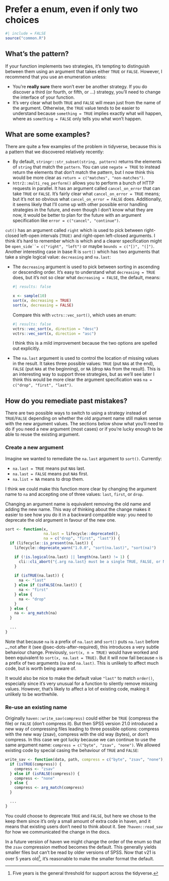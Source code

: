 # Prefer a enum, even if only two choices {#sec-avoid-boolean-strategies}

```r
#| include = FALSE
source("common.R")
```

## What's the pattern?

If your function implements two strategies, it's tempting to distinguish between them using an argument that takes either `TRUE` or `FALSE`.
However, I recommend that you use an enumeration unless:

-   You're **really sure** there won't ever be another strategy. If you do discover a third (or fourth, or fifth, or ...) strategy, you'll need to change the interface of your function.
-   It's very clear what both `TRUE` and `FALSE` will mean just from the name of the argument. Otherwise, the `TRUE` value tends to be easier to understand because `something = TRUE` implies exactly what will happen, where as `something = FALSE` only tells you what won't happen.

## What are some examples?

There are quite a few examples of the problem in tidyverse, because this is a pattern that we discovered relatively recently:

-   By default, `stringr::str_subset(string, pattern)` returns the elements of `string` that match the `pattern`. You can use `negate = TRUE` to instead return the elements that don't match the pattern, but I now think this would be more clear as `return = c("matches", "non-matches")`.
-   `httr2::multi_req_perform()` allows you to perform a bunch of HTTP requests in parallel. It has an argument called `cancel_on_error` that can take `TRUE` or `FALSE`. It's fairly clear what `cancel_on_error = TRUE` means; but it's not so obvious what `cancel_on_error = FALSE` does. Additionally, it seems likely that I'll come up with other possible error handling strategies in the future, and even though I don't know what they are now, it would be better to plan for the future with an argument specification like `error = c("cancel", "continue")`.

`cut()` has an argument called `right` which is used to pick between right-closed left-open intervals (`TRUE)` and right-open left-closed arguments.
I think it's hard to remember which is which and a clearer specification might be `open_side``= c("right", "left")` or maybe `bounds = c("[)", "(]")`.
Another interesting case in base R is `sort()` which has two arguments that take a single logical value: `decreasing` and `na.last`:

-   The `decreasing` argument is used to pick between sorting in ascending or descending order.
    It's easy to understand what `decreasing = TRUE` does, but it's not so clear what `decreasing = FALSE`, the default, means:

    ```r
    #| results: false

    x <- sample(10)
    sort(x, decreasing = TRUE)
    sort(x, decreasing = FALSE)
    ```

    Compare this with `vctrs::vec_sort()`, which uses an enum:

    ```r
    #| results: false
    vctrs::vec_sort(x, direction = "desc")
    vctrs::vec_sort(x, direction = "asc")
    ```

    I think this is a mild improvement because the two options are spelled out explicitly.

-   The `na.last` argument is used to control the location of missing values in the result.
    It takes three possible values: `TRUE` (put `NA`s at the end), `FALSE` (put `NA`s at the beginning), or `NA` (drop `NA`s from the result).
    This is an interesting way to support three strategies, but as we'll see later I think this would be more clear the argument specification was `na = c("drop", "first", "last")`.

## How do you remediate past mistakes?

There are two possible ways to switch to using a strategy instead of `TRUE`/`FALSE` depending on whether the old argument name still makes sense with the new argument values.
The sections below show what you'll need to do if you need a new argument (most cases) or if you're lucky enough to be able to reuse the existing argument.

### Create a new argument

Imagine we wanted to remediate the `na.last` argument to `sort()`.
Currently:

-   `na.last = TRUE` means put `NA`s last.
-   `na.last = FALSE` means put `NA`s first.
-   `na.list = NA` means to drop them.

I think we could make this function more clear by changing the argument name to `na` and accepting one of three values: `last`, `first`, or `drop`.

Changing an argument name is equivalent removing the old name and adding the new name.
This way of thinking about the change makes it easier to see how you do it in a backward compatible way: you need to deprecate the old argument in favour of the new one.

```r
sort <- function(x,
                 na.last = lifecycle::deprecated(),
                 na = c("drop", "first", "last")) {
  if (lifecycle::is_present(na.last)) {
    lifecycle::deprecate_warn("1.0.0", "sort(na.last)", "sort(na)")

    if (!is.logical(na.last) || length(na.last) != 1) {
      cli::cli_abort("{.arg na.last} must be a single TRUE, FALSE, or NA.")
    }
    
    if (isTRUE(na.last)) {
      na <- "last"
    } else if (isFALSE(na.last)) {
      na <- "first"
    } else {
      na <- "drop"
    }
  } else {
    na <- arg_match(na)
  }
  
  ...
}
```

::: callout-note
Note that because `na` is a prefix of `na.last` and `sort()` puts `na.last` before `…,`not after it (see @sec-dots-after-required), this introduces a very subtle behaviour change.
Previously, `sort(x, n = TRUE)` would have worked and been equivalent to `sort(x, na.last = TRUE)`.
But it will now fail because `n` is a prefix of two arguments (`na` and `na.last)`.
This is unlikely to affect much code, but is worth being aware of.

It would also be nice to make the default value `"last"` to match `order()`, especially since it's very unusual for a function to silently remove missing values.
However, that's likely to affect a lot of existing code, making it unlikely to be worthwhile.
:::

### Re-use an existing name

Originally `haven::write_sav(compress)` could either be `TRUE` (compress the file) or `FALSE` (don't compress it).
But then SPSS version 21.0 introduced a new way of compressing files leading to three possible options: compress with the new way (zsav), compress with the old way (bytes), or don't compress.
In this case we got lucky because we can continue to use the same argument name: `compress = c("byte", "zsav", "none")`.
We allowed existing code by special casing the behaviour of `TRUE` and `FALSE`:

```r
write_sav <- function(data, path, compress = c("byte", "zsav", "none"), adjust_tz = TRUE) {
  if (isTRUE(compress)) {
    compress <- "zsav"
  } else if (isFALSE(compress)) {
    compress <- "none"
  } else {
    compress <- arg_match(compress)
  }

  ...
}
```

You could choose to deprecate `TRUE` and `FALSE`, but here we chose to the keep them since it's only a small amount of extra code in haven, and it means that existing users don't need to think about it.
See `?haven::read_sav` for how we communicated the change in the docs.

In a future version of haven we might change the order of the enum so that the `zsav` compression method becomes the default.
This generally yields smaller files but can't be read by older versions of SPSS.
Now that v21 is over 5 years old[^boolean-strategies-1], it's reasonable to make the smaller format the default.

[^boolean-strategies-1]: Five years is the general threshold for support across the tidyverse.
